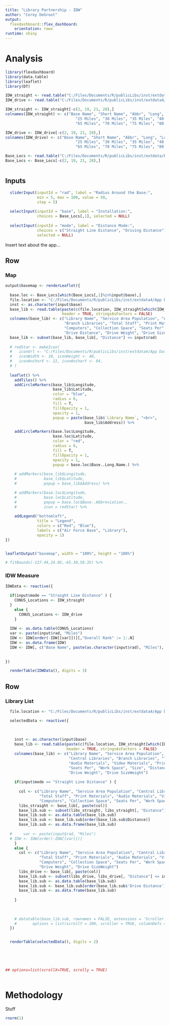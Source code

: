 ```yaml
---
title: "Library Partnership - IDW"
author: "Corey DeGroot"
output: 
  flexdashboard::flex_dashboard:
    orientation: rows
runtime: shiny
---
```


Analysis
======================================

```r
library(flexdashboard)
library(data.table)
library(leaflet)
library(DT)

IDW_straight <- read.table("C:/Files/Documents/R/publicLibs/inst/extdata4/IDW/Straight.txt", header = TRUE, stringsAsFactors = F)
IDW_drive <- read.table("C:/Files/Documents/R/publicLibs/inst/extdata4/IDW/Drive.txt", header = TRUE, stringsAsFactors = F)

IDW_straight <- IDW_straight[-c(2, 19, 21, 28),]
colnames(IDW_straight) <- c("Base Name", "Short Name", "Abbr", "Long", "Lat", "5 Miles", "10 Miles", "15 Miles", "20 Miles",
                               "25 Miles", "30 Miles", "35 Miles", "40 Miles", "45 Miles", "50 Miles", "55 Miles", "60 Miles",
                               "65 Miles", "70 Miles", "75 Miles", "80 Miles", "85 Miles", "90 Miles", "95 Miles", "100 Miles")

IDW_drive <- IDW_drive[-c(2, 19, 21, 28),]
colnames(IDW_drive) <- c("Base Name", "Short Name", "Abbr", "Long", "Lat", "5 Miles", "10 Miles", "15 Miles", "20 Miles",
                               "25 Miles", "30 Miles", "35 Miles", "40 Miles", "45 Miles", "50 Miles", "55 Miles", "60 Miles",
                               "65 Miles", "70 Miles", "75 Miles", "80 Miles", "85 Miles", "90 Miles", "95 Miles", "100 Miles")

Base_Locs <- read.table("C:/Files/Documents/R/publicLibs/inst/extdata/Base_Locations.txt", header = TRUE, stringsAsFactors = F)
Base_Locs <- Base_Locs[-c(2, 19, 21, 28),]



```


Inputs {.sidebar}
-----------------------------------------------------------------------

```r
  sliderInput(inputId = "rad", label = "Radius Around the Base:",
              min = 5, max = 100, value = 50,
              step = 5)
  
  selectInput(inputId = "base", label = "Installation:",
              choices = Base_Locs[,1], selected = NULL)
  
  selectInput(inputId = "mode", label = "Distance Mode:",
              choices = c("Straight Line Distance", "Driving Distance"),
              selected = NULL)
```

Insert text about the app...
  
Row {data-height=550}
-----------------------------------------------------------------------

### Map

```r


  
output$basemap <- renderLeaflet({
  
  base.loc <- Base_Locs[which(Base_Locs[,1]%in%input$base),]
  file.location <- "C:/Files/Documents/R/publicLibs/inst/extdata4/App Data/Base Libs/"
  inst <- as.character(input$base)
  base_lib <- read.table(paste(c(file.location, IDW_straight[which(IDW_straight[, 1] == inst), 3], "_Libs.txt"), collapse = ""), 
                         header = TRUE, stringsAsFactors = FALSE)
  colnames(base_lib) <- c("Library Name", "Service Area Population", "Address", "Latitude", "Longitude", "Central Libraries",
                          "Branch Libraries", "Total Staff", "Print Materials", "Audio Materials", "Video Materials", "Print Serials",
                          "Computers", "Collection Space", "Seats Per", "Work Space", "Size", "Distance", "Weight", "SizeWeight",
                          "Drive Distance", "Drive Weight", "Drive SizeWeight")
  base_lib <- subset(base_lib, base_lib[, "Distance"] <= input$rad)
  
  # redStar <- makeIcon(
  #   iconUrl <- "C:/Files/Documents/R/publicLibs/inst/extdata4/App Data/red_star.png",
  #   iconWidth <- 10, iconHeight <- 40,
  #   iconAnchorX <- 22, iconAnchorY <- 94,
  # )
  
  leaflet() %>%
    addTiles() %>%
    addCircleMarkers(base_lib$Longitude,
                     base_lib$Latitude,
                     color = "blue",
                     radius = 6,
                     fill = T,
                     fillOpacity = 1,
                     opacity = 1,
                     popup = paste(base_lib$`Library Name`, "<br>",
                                   base_lib$Address)) %>%

    addCircleMarkers(base.loc$Longitude,
                     base.loc$Latitude,
                     color = "red",
                     radius = 6,
                     fill = T,
                     fillOpacity = 1,
                     opacity = 1,
                     popup = base.loc$Base..Long.Name.) %>%
  
    # addMarkers(base_lib$Longitude,
    #            base_lib$Latitude,
    #            popup = base_lib$Address) %>%

    # addMarkers(base.loc$Longitude,
    #            base.loc$Latitude,
    #            popup = base.loc$Base..Abbreviation.,
    #            icon = redStar) %>%
    
    addLegend("bottomleft",
              title = "Legend",
              colors = c("Red", "Blue"),
              labels = c("Air Force Base", "Library"),
              opacity = 1)
})


leafletOutput("basemap", width = "100%", height = "100%")

# fitBounds(-127.44,24.05,-65.30,50.35) %>% 

```

### IDW Measure

```r
  
IDWData <- reactive({
  
  if(input$mode == "Straight Line Distance" ) {
    CONUS_Locations <- IDW_straight
  }
    else {
      CONUS_Locations <- IDW_drive
    }
  
  IDW <- as.data.table(CONUS_Locations)
  var <- paste(input$rad, "Miles")
  IDW <- IDW[order(-IDW[[var]])][,"Overall Rank" := 1:.N]
  IDW <- as.data.frame(IDW)
  IDW <- IDW[, c("Base Name", paste(as.character(input$rad), "Miles"), "Overall Rank")]
  
  
})

  renderTable(IDWData(), digits = 3)

```

Row {data-height=450}
-----------------------------------------------------------------------

### Library List

```r

  file.location <- "C:/Files/Documents/R/publicLibs/inst/extdata4/App Data/Base Libs/"

  selectedData <- reactive({
    
    
    
    inst <- as.character(input$base)
    base_lib <- read.table(paste(c(file.location, IDW_straight[which(IDW_straight[, 1] == inst), 3], "_Libs.txt"), collapse = ""),
                           header = TRUE, stringsAsFactors = FALSE)
    colnames(base_lib) <- c("Library Name", "Service Area Population", "Address", "Latitude", "Longitude",
                            "Central Libraries", "Branch Libraries", "Total Staff", "Print Materials",
                            "Audio Materials", "Video Materials", "Print Serials", "Computers", "Collection Space",
                            "Seats Per", "Work Space", "Size", "Distance", "Weight", "SizeWeight", "Drive Distance",
                            "Drive Weight", "Drive SizeWeight")
    
    if(input$mode == "Straight Line Distance" ) {
      
      col <- c("Library Name", "Service Area Population", "Central Libraries", "Branch Libraries",
               "Total Staff", "Print Materials", "Audio Materials", "Video Materials", "Print Serials",
               "Computers", "Collection Space", "Seats Per", "Work Space", "Size", "Distance", "Weight", "SizeWeight")
      libs_straight <- base_lib[, paste(col)]
      base_lib.sub <- subset(libs_straight, libs_straight[, "Distance"] <= input$rad)
      base_lib.sub <- as.data.table(base_lib.sub)
      base_lib.sub <- base_lib.sub[order(base_lib.sub$Distance)]
      base_lib.sub <- as.data.frame(base_lib.sub)
      
  #     var <- paste(input$rad, "Miles")
  # IDW <- IDW[order(-IDW[[var]])]
    }
    else {
      col <- c("Library Name", "Service Area Population", "Central Libraries", "Branch Libraries",
               "Total Staff", "Print Materials", "Audio Materials", "Video Materials", "Print Serials",
               "Computers", "Collection Space", "Seats Per", "Work Space", "Size", "Distance", "Drive Distance", 
               "Drive Weight", "Drive SizeWeight")
      libs_drive <- base_lib[, paste(col)]
      base_lib.sub <- subset(libs_drive, libs_drive[, "Distance"] <= input$rad)
      base_lib.sub <- as.data.table(base_lib.sub)
      base_lib.sub <- base_lib.sub[order(base_lib.sub$'Drive Distance')]
      base_lib.sub <- as.data.frame(base_lib.sub)
      
    }
    
    
    
    # datatable(base_lib.sub, rownames = FALSE, extensions = 'Scroller',
    #       options = list(scrollY = 200, scroller = TRUE, columnDefs = list(list(className = 'dt-left', targets = 0:3))))
  })


  renderTable(selectedData(), digits = 2)
  
  
  
  

## options=list(scrollX=TRUE, scrolly = TRUE)
 

```

Methodology
==================================

Stuff

```r

rnorm(1)
```



